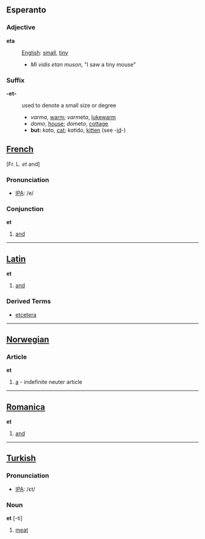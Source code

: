 ==Esperanto==

===Adjective===

'''eta'''

:[[English]]: [[small]], [[tiny]]
:*''Mi vidis etan muson'', "I saw a tiny mouse"

===Suffix===

'''-et-'''

: used to denote a small size or degree
:* ''varma'', [[warm]]; ''varm''et''a'', [[lukewarm]]
:* ''domo'', [[house]]; ''dom''et''o'', [[cottage]]
:* '''but:''' ''kato'', [[cat]]; ''kat''id''o'', [[kitten]] (see -[[id]]-)

==[[French]]== [Fr. L. ''et'' and]

=== Pronunciation ===
*[[w:IPA|IPA]]: /e/

=== Conjunction ===

'''et'''

# [[and]]

----

==[[Latin]]==

'''et'''

# [[and]]

===Derived Terms===

*[[etcetera]]

----

==[[Norwegian]]==

=== Article ===

'''et'''

# [[a]] - indefinite neuter article

----

==[[Romanica]]==

'''et'''

# [[and]]

----

==[[Turkish]]==

=== Pronunciation ===
*[[w:IPA|IPA]]: /ɛt/

=== Noun ===

'''et''' [-ti]

#[[meat]]